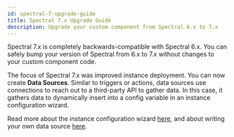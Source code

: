 ```yaml
---
id: spectral-7-upgrade-guide
title: Spectral 7.x Upgrade Guide
description: Upgrade your custom component from Spectral 6.x to 7.x
---
```



Spectral 7.x is completely backwards-compatible with Spectral 6.x.
You can safely bump your version of Spectral from 6.x to 7.x without changes to your custom component code.

The focus of Spectral 7.x was improved instance deployment.
You can now create **Data Sources**.
Similar to triggers or actions, data sources use connections to reach out to a third-party API to gather data.
In this case, it gathers data to dynamically insert into a config variable in an instance configuration wizard.

Read more about the instance configuration wizard [here](/docs/composer/builder/configuration-wizard.mdx/#config-variable-data-sources), and about writing your own data source [here](/docs/composer/builder/custom-components/writing-custom-components.mdx#writing-data-sources).
